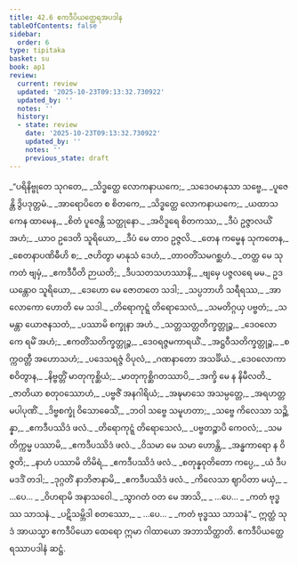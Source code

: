 ```yaml
---
title: 42.6 ဧကဒီပိယတ္ထေရအပဒါန
tableOfContents: false
sidebar:
  order: 6
type: tipitaka
basket: su
book: ap1
review:
  current: review
  updated: '2025-10-23T09:13:32.730922'
  updated_by: ''
  notes: ''
  history:
  - state: review
    date: '2025-10-23T09:13:32.730922'
    updated_by: ''
    notes: ''
    previous_state: draft
---
```



<ReviewStatus review={frontmatter.review} showDetails={true} />

<HypothesisAnnotation frontmatter={frontmatter} />

<DynamicBreadcrumb />

<Division number="124" book="ap1" e="ch" v="20" p="439">

<Paragraph number="5383" type="verses" book="ap1">
_“ပရိနိဗ္ဗုတေ သုဂတေ,_  
_သိဒ္ဓတ္ထေ လောကနာယကေ;_  
_သဒေဝမာနုသာ သဗ္ဗေ,_  
_ပူဇေန္တိ ဒွိပဒုတ္တမံ._  

</Paragraph>

</Division>
<Division number="125" book="ap1" e="ch" v="20" p="439">

<Paragraph number="5384" type="verses" book="ap1">
_အာရောပိတေ စ စိတကေ,_  
_သိဒ္ဓတ္ထေ လောကနာယကေ;_  
_ယထာသကေန ထာမေန,_  
_စိတံ ပူဇေန္တိ သတ္ထုနော._  

</Paragraph>

</Division>
<Division number="126" book="ap1" e="ch" v="20" p="439">

<Paragraph number="5385" type="verses" book="ap1">
_အဝိဒူရေ စိတကဿ,_  
_ဒီပံ ဥဇ္ဇာလယိံ အဟံ;_  
_ယာဝ ဥဒေတိ သူရိယော,_  
_ဒီပံ မေ တာဝ ဥဇ္ဇလိ._  

</Paragraph>

</Division>
<Division number="127" book="ap1" e="ch" v="20" p="439">

<Paragraph number="5386" type="verses" book="ap1">
_တေန ကမ္မေန သုကတေန,_  
_စေတနာပဏိဓီဟိ စ;_  
_ဇဟိတွာ မာနုသံ ဒေဟံ,_  
_တာဝတိံသမဂစ္ဆဟံ._  

</Paragraph>

</Division>
<Division number="128" book="ap1" e="ch" v="20" p="439">

<Paragraph number="5387" type="verses" book="ap1">
_တတ္ထ မေ သုကတံ ဗျမှံ,_  
_ဧကဒီပီတိ ဉာယတိ;_  
_ဒီပသတသဟဿာနိ,_  
_ဗျမှေ ပဇ္ဇလရေ မမ._  

</Paragraph>

</Division>
<Division number="129" book="ap1" e="ch" v="20" p="439">

<Paragraph number="5388" type="verses" book="ap1">
ဥဒယန္တောဝ သူရိယော,_  
_ဒေဟော မေ ဇောတတေ သဒါ;_  
_သပ္ပဘာဟိ သရီရဿ,_  
_အာလောကော ဟောတိ မေ သဒါ._  

</Paragraph>

</Division>
<Division number="130" book="ap1" e="ch" v="20" p="439">

<Paragraph number="5389" type="verses" book="ap1">
_တိရောကုဋ္ဋံ တိရောသေလံ,_  
_သမတိဂ္ဂယှ ပဗ္ဗတံ;_  
_သမန္တာ ယောဇနသတံ,_  
_ပဿာမိ စက္ခုနာ အဟံ._  

</Paragraph>

</Division>
<Division number="131" book="ap1" e="ch" v="20" p="440">

<Paragraph number="5390" type="verses" book="ap1">
_သတ္တသတ္တတိက္ခတ္တုဉ္စ,_  
_ဒေဝလောကေ ရမိံ အဟံ;_  
_ဧကတိံသတိက္ခတ္တုဉ္စ,_  
_ဒေဝရဇ္ဇမကာရယိံ._  

</Paragraph>

</Division>
<Division number="132" book="ap1" e="ch" v="20" p="440">

<Paragraph number="5391" type="verses" book="ap1">
_အဋ္ဌဝီသတိက္ခတ္တုဉ္စ,_  
_စက္ကဝတ္တီ အဟောသဟံ;_  
_ပဒေသရဇ္ဇံ ဝိပုလံ,_  
_ဂဏနာတော အသင်္ခိယံ._  

</Paragraph>

</Division>
<Division number="133" book="ap1" e="ch" v="20" p="440">

<Paragraph number="5392" type="verses" book="ap1">
_ဒေဝလောကာ စဝိတွာန,_  
_နိဗ္ဗတ္တိံ မာတုကုစ္ဆိယံ;_  
_မာတုကုစ္ဆိဂတဿာပိ,_  
_အက္ခိ မေ န နိမီလတိ._  

</Paragraph>

</Division>
<Division number="134" book="ap1" e="ch" v="20" p="440">

<Paragraph number="5393" type="verses" book="ap1">
_ဇာတိယာ စတုဝဿောဟံ,_  
_ပဗ္ဗဇိံ အနဂါရိယံ;_  
_အဍ္ဎမာသေ အသမ္ပတ္တေ,_  
_အရဟတ္တမပါပုဏိံ._  

</Paragraph>

</Division>
<Division number="135" book="ap1" e="ch" v="20" p="440">

<Paragraph number="5394" type="verses" book="ap1">
_ဒိဗ္ဗစက္ခုံ ဝိသောဓေသိံ,_  
_ဘဝါ သဗ္ဗေ သမူဟတာ;_  
_သဗ္ဗေ ကိလေသာ သဉ္ဆိန္နာ,_  
_ဧကဒီပဿိဒံ ဖလံ._  

</Paragraph>

</Division>
<Division number="136" book="ap1" e="ch" v="20" p="440">

<Paragraph number="5395" type="verses" book="ap1">
_တိရောကုဋ္ဋံ တိရောသေလံ,_  
_ပဗ္ဗတဉ္စာပိ ကေဝလံ;_  
_သမတိက္ကမ္မ ပဿာမိ,_  
_ဧကဒီပဿိဒံ ဖလံ._  

</Paragraph>

</Division>
<Division number="137" book="ap1" e="ch" v="20" p="440">

<Paragraph number="5396" type="verses" book="ap1">
_ဝိသမာ မေ သမာ ဟောန္တိ,_  
_အန္ဓကာရော န ဝိဇ္ဇတိ;_  
_နာဟံ ပဿာမိ တိမိရံ,_  
_ဧကဒီပဿိဒံ ဖလံ._  

</Paragraph>

</Division>
<Division number="138" book="ap1" e="ch" v="20" p="440">

<Paragraph number="5397" type="verses" book="ap1">
_စတုန္နဝုတိတော ကပ္ပေ,_  
_ယံ ဒီပမဒဒိံ တဒါ;_  
_ဒုဂ္ဂတိံ နာဘိဇာနာမိ,_  
_ဧကဒီပဿိဒံ ဖလံ._  

</Paragraph>

</Division>
<Division number="139" book="ap1" e="ch" v="20" p="440">

<Paragraph number="5398" type="verses" book="ap1">
_ကိလေသာ ဈာပိတာ မယှံ,_  
_ …ပေ… _  
_ဝိဟရာမိ အနာသဝေါ._  

</Paragraph>

</Division>
<Division number="140" book="ap1" e="ch" v="20" p="440">

<Paragraph number="5399" type="verses" book="ap1">
_သွာဂတံ ဝတ မေ အာသိ,_  
_ …ပေ… _  
_ကတံ ဗုဒ္ဓဿ သာသနံ._  

</Paragraph>

</Division>
<Division number="141" book="ap1" e="ch" v="20" p="440">

<Paragraph number="5400" type="verses" book="ap1">
_ပဋိသမ္ဘိဒါ စတဿော,_  
_ …ပေ… _  
_ကတံ ဗုဒ္ဓဿ သာသနံ”._  

</Paragraph>

<Paragraph number="5401" book="ap1">
ဣတ္ထံ သုဒံ အာယသ္မာ ဧကဒီပိယော ထေရော ဣမာ ဂါထာယော အဘာသိတ္ထာတိ.

</Paragraph>
</Division>

<Paragraph number="5402" type="center" book="ap1">
ဧကဒီပိယတ္ထေရဿာပဒါနံ ဆဋ္ဌံ.
</Paragraph>